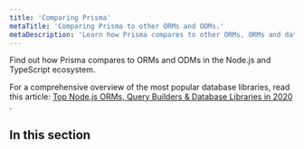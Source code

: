 ```yaml
---
title: 'Comparing Prisma'
metaTitle: 'Comparing Prisma to other ORMs and ODMs.'
metaDescription: 'Learn how Prisma compares to other ORMs, ORMs and database libraries, like TypeORM, Sequelize and Mongoose.'
---
```


<TopBlock>

Find out how Prisma compares to ORMs and ODMs in the Node.js and TypeScript ecosystem.

For a comprehensive overview of the most popular database libraries, read this article: [Top Node.js ORMs, Query Builders & Database Libraries in 2020
](https://www.prisma.io/dataguide/database-tools/top-nodejs-orms-query-builders-and-database-libraries-in-2020).

</TopBlock>

## In this section

<Subsections />
